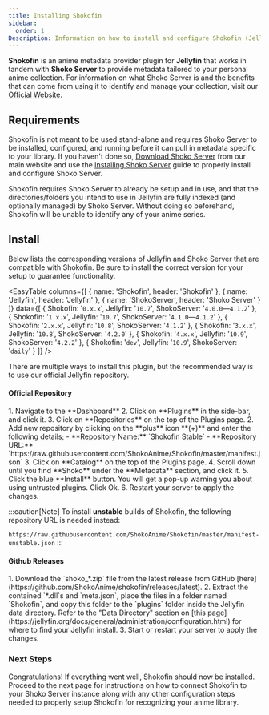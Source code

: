 ```yaml
---
title: Installing Shokofin
sidebar:
  order: 1
Description: Information on how to install and configure Shokofin (Jellyfin)
---
```


**Shokofin** is an anime metadata provider plugin for **Jellyfin** that works in tandem with **Shoko Server** to provide
metadata tailored to your personal anime collection. For information on what Shoko Server is and the benefits that can
come from using it to identify and manage your collection, visit our [Official Website](https://shokoanime.com/).

## Requirements

Shokofin is not meant to be used stand-alone and requires Shoko Server to be installed, configured, and running before
it can pull in metadata specific to your library. If you haven't done so, [Download Shoko Server](https://shokoanime.com/downloads/)
from our main website and use the [Installing Shoko Server](/getting-started/installing-shoko-server) guide to
properly install and configure Shoko Server.

Shokofin requires Shoko Server to already be setup and in use, and that the directories/folders you intend to
use in Jellyfin are fully indexed (and optionally managed) by Shoko Server. Without doing so beforehand, Shokofin will be
unable to identify any of your anime series.

## Install

Below lists the corresponding versions of Jellyfin and Shoko Server that are compatible with Shokofin. Be sure to install
the correct version for your setup to guarantee functionality.

<EasyTable
  columns={[
    { name: 'Shokofin', header: 'Shokofin' },
    { name: 'Jellyfin', header: 'Jellyfin' },
    { name: 'ShokoServer', header: 'Shoko Server' }
  ]}
  data={[
    {
      Shokofin: '`0.x.x`',
      Jellyfin: '`10.7`',
      ShokoServer: '`4.0.0`&mdash;`4.1.2`'
    },
    {
      Shokofin: '`1.x.x`',
      Jellyfin: '`10.7`',
      ShokoServer: '`4.1.0`&mdash;`4.1.2`'
    },
    {
      Shokofin: '`2.x.x`',
      Jellyfin: '`10.8`',
      ShokoServer: '`4.1.2`'
    },
    {
      Shokofin: '`3.x.x`',
      Jellyfin: '`10.8`',
      ShokoServer: '`4.2.0`'
    },
    {
      Shokofin: '`4.x.x`',
      Jellyfin: '`10.9`',
      ShokoServer: '`4.2.2`'
    },
    {
      Shokofin: '`dev`',
      Jellyfin: '`10.9`',
      ShokoServer: '`daily`'
    }
  ]}
/>

There are multiple ways to install this plugin, but the recommended way is to use our official Jellyfin repository.

#### Official Repository

<Steps>
1. Navigate to the **Dashboard**
2. Click on **Plugins** in the side-bar, and click it.
3. Click on **Repositories** on the top of the Plugins page.
2. Add new repository by clicking on the **plus** icon **(+)** and enter the following details;
    - **Repository Name:** `Shokofin Stable`
    - **Repository URL:** `https://raw.githubusercontent.com/ShokoAnime/Shokofin/master/manifest.json`
3. Click on **Catalog** on the top of the Plugins page.
4. Scroll down until you find **Shoko** under the **Metadata** section, and click it.
5. Click the blue **Install** button. You will get a pop-up warning you about using untrusted plugins. Click Ok.
6. Restart your server to apply the changes.
</Steps>

:::caution[Note]
  To install **unstable** builds of Shokofin, the following repository URL is needed instead:

  `https://raw.githubusercontent.com/ShokoAnime/Shokofin/master/manifest-unstable.json`
:::

#### Github Releases

<Steps>
1. Download the `shoko_*.zip` file from the latest release from GitHub [here](https://github.com/ShokoAnime/shokofin/releases/latest).
2. Extract the contained `*.dll`s and `meta.json`, place the files in a folder named `Shokofin`, and copy this folder to the
  `plugins` folder inside the Jellyfin data directory.
  Refer to the "Data Directory" section on [this page](https://jellyfin.org/docs/general/administration/configuration.html) for where to find your Jellyfin install.
3. Start or restart your server to apply the changes.
</Steps>

### Next Steps

Congratulations! If everything went well, Shokofin should now be installed. Proceed to the next page for instructions on how to connect
Shokofin to your Shoko Server instance along with any other configuration steps needed to properly setup Shokofin for recognizing your
anime library.
